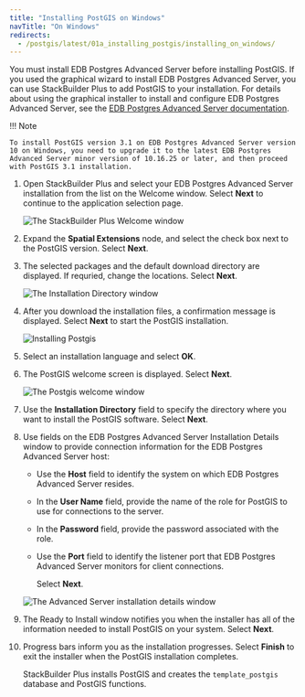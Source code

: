 ```yaml
---
title: "Installing PostGIS on Windows"
navTitle: "On Windows"
redirects:
  - /postgis/latest/01a_installing_postgis/installing_on_windows/
---
```


You must install EDB Postgres Advanced Server before installing PostGIS. If you used the graphical wizard to install EDB Postgres Advanced Server, you can use StackBuilder Plus to add PostGIS to your installation. For details about using the graphical installer to install and configure EDB Postgres Advanced Server, see the [EDB Postgres Advanced Server documentation](/epas/latest).

!!! Note

    To install PostGIS version 3.1 on EDB Postgres Advanced Server version 10 on Windows, you need to upgrade it to the latest EDB Postgres Advanced Server minor version of 10.16.25 or later, and then proceed with PostGIS 3.1 installation. 
    
1.  Open StackBuilder Plus and select your EDB Postgres Advanced Server installation from the list on the Welcome window. Select **Next** to continue to the application selection page.

    ![The StackBuilder Plus Welcome window](../images/SBP_welcome.png)

2.  Expand the **Spatial Extensions** node, and select the check box next to the PostGIS version. Select **Next**.

3.  The selected packages and the default download directory are displayed. If requried, change the locations. Select **Next**.

    ![The Installation Directory window](../images/postgis_installation.png)

4.  After you download the installation files, a confirmation message is displayed. Select **Next** to start the PostGIS installation.

    ![Installing Postgis](../images/SBP_Installation_Files_Downloaded.png)

5.  Select an installation language and select **OK**.

6.  The PostGIS welcome screen is displayed. Select **Next**.

    ![The Postgis welcome window](../images/postgis_welcome.png)

7.  Use the **Installation Directory** field to specify the directory where you want to install the PostGIS software. Select **Next**.

8.  Use fields on the EDB Postgres Advanced Server Installation Details window to provide connection information for the EDB Postgres Advanced Server host:

    -   Use the **Host** field to identify the system on which EDB Postgres Advanced Server resides.

    -   In the **User Name** field, provide the name of the role for PostGIS to use for connections to the server.

    -   In the **Password** field, provide the password associated with the role.

    -   Use the **Port** field to identify the listener port that EDB Postgres Advanced Server monitors for client connections.

        Select **Next**.

      ![The Advanced Server installation details window](../images/advanced_server_installation_details.png)

9.  The Ready to Install window notifies you when the installer has all of the information needed to install PostGIS on your system. Select **Next**.

10. Progress bars inform you as the installation progresses. Select **Finish** to exit the installer when the PostGIS installation completes.

    StackBuilder Plus installs PostGIS and creates the `template_postgis` database and PostGIS functions.
